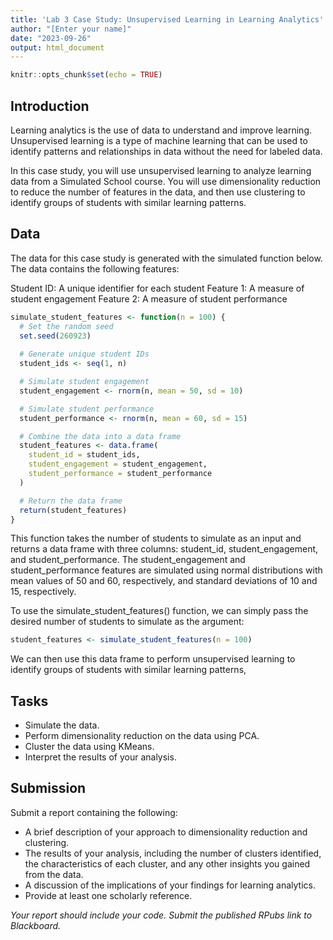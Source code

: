 ```yaml
---
title: 'Lab 3 Case Study: Unsupervised Learning in Learning Analytics'
author: "[Enter your name]"
date: "2023-09-26"
output: html_document
---
```


```r
knitr::opts_chunk$set(echo = TRUE)
```

## Introduction

Learning analytics is the use of data to understand and improve learning. Unsupervised learning is a type of machine learning that can be used to identify patterns and relationships in data without the need for labeled data.

In this case study, you will use unsupervised learning to analyze learning data from a Simulated School course. You will use dimensionality reduction to reduce the number of features in the data, and then use clustering to identify groups of students with similar learning patterns.

## Data

The data for this case study is generated with the simulated function below. The data contains the following features:

Student ID: A unique identifier for each student
Feature 1: A measure of student engagement
Feature 2: A measure of student performance

```r
simulate_student_features <- function(n = 100) {
  # Set the random seed
  set.seed(260923)
  
  # Generate unique student IDs
  student_ids <- seq(1, n)

  # Simulate student engagement
  student_engagement <- rnorm(n, mean = 50, sd = 10)

  # Simulate student performance
  student_performance <- rnorm(n, mean = 60, sd = 15)

  # Combine the data into a data frame
  student_features <- data.frame(
    student_id = student_ids,
    student_engagement = student_engagement,
    student_performance = student_performance
  )

  # Return the data frame
  return(student_features)
}
```

This function takes the number of students to simulate as an input and returns a data frame with three columns: student_id, student_engagement, and student_performance. The student_engagement and student_performance features are simulated using normal distributions with mean values of 50 and 60, respectively, and standard deviations of 10 and 15, respectively.

To use the simulate_student_features() function, we can simply pass the desired number of students to simulate as the argument:

```r
student_features <- simulate_student_features(n = 100)
```

We can then use this data frame to perform unsupervised learning to identify groups of students with similar learning patterns,

## Tasks

- Simulate the data.  
- Perform dimensionality reduction on the data using PCA.  
- Cluster the data using KMeans.  
- Interpret the results of your analysis.  

## Submission

Submit a report containing the following:

- A brief description of your approach to dimensionality reduction and clustering.  
- The results of your analysis, including the number of clusters identified, the characteristics of each cluster, and any other insights you gained from the data.  
- A discussion of the implications of your findings for learning analytics.  
- Provide at least one scholarly reference.  

*Your report should include your code. Submit the published RPubs link to Blackboard.*

